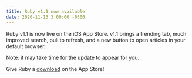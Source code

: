 ```yaml
---
title: Ruby v1.1 now available
date: 2020-11-13 3:00:00 -0500
---
```


Ruby v1.1 is now live on the iOS App Store. v1.1 brings a trending tab, much improved search, pull to refresh, and a new button to open articles in your default browser.

Note: it may take time for the update to appear for you.

Give Ruby a [download](https://apps.apple.com/us/app/ruby-news-reader/id1522815729) on the App Store!
